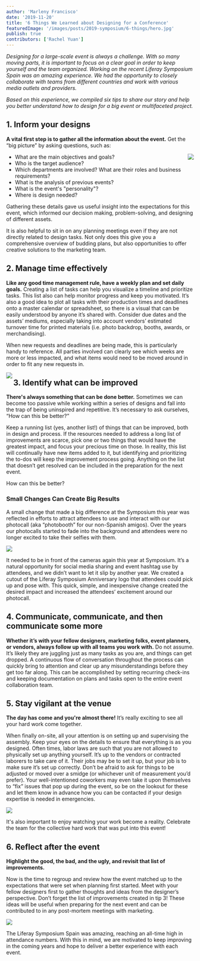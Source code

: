 ```yaml
---
author: 'Marleny Francisco'
date: '2019-11-20'
title: '6 Things We Learned about Designing for a Conference'
featuredImage: '/images/posts/2019-symposium/6-things/hero.jpg'
publish: true
contributors: ['Rachel Yuan']
---
```



_Designing for a large-scale event is always a challenge. With so many moving parts, it is important to focus on a clear goal in order to keep yourself and the team organized. Working on the recent Liferay Symposium Spain was an amazing experience. We had the opportunity to closely collaborate with teams from different countries and work with various media outlets and providers._

_Based on this experience, we compiled six tips to share our story and help you better understand how to design for a big event or multifaceted project._

## 1. Inform your designs

**A vital first step is to gather all the information about the event.** Get the “big picture” by asking questions, such as:

<Image
	rounded
	src="/images/posts/2019-symposium/6-things/booth.jpg"
	dropShadow
	margin="2rem 0"
	align="right"
	size="small"
/>

-   What are the main objectives and goals?
-   Who is the target audience?
-   Which departments are involved? What are their roles and business requirements?
-   What is the analysis of previous events?
-   What is the event's "personality"?
-   Where is design needed?

Gathering these details gave us useful insight into the expectations for this event, which informed our decision making, problem-solving, and designing of different assets.

It is also helpful to sit in on any planning meetings even if they are not directly related to design tasks. Not only does this give you a comprehensive overview of budding plans, but also opportunities to offer creative solutions to the marketing team.

## 2. Manage time effectively

**Like any good time management rule, have a weekly plan and set daily goals.** Creating a list of tasks can help you visualize a timeline and prioritize tasks. This list also can help monitor progress and keep you motivated. It’s also a good idea to plot all tasks with their production times and deadlines onto a master calendar or spreadsheet, so there is a visual that can be easily understood by anyone it’s shared with. Consider due dates and the assets’ mediums, especially taking into account vendors’ estimated turnover time for printed materials (i.e. photo backdrop, booths, awards, or merchandising).

When new requests and deadlines are being made, this is particularly handy to reference. All parties involved can clearly see which weeks are more or less impacted, and what items would need to be moved around in order to fit any new requests in.

<Image
	align="left"
	size="large"
	rounded
	src="/images/posts/2019-symposium/6-things/stage.jpg"
	dropShadow
	margin="2rem 0"
/>

## 3. Identify what can be improved

**There's always something that can be done better.** Sometimes we can become too passive while working within a series of designs and fall into the trap of being uninspired and repetitive. It’s necessary to ask ourselves, “How can this be better?”

Keep a running list (yes, another list!) of things that can be improved, both in design and process. If the resources needed to address a long list of improvements are scarce, pick one or two things that would have the greatest impact, and focus your precious time on those. In reality, this list will continually have new items added to it, but identifying and prioritizing the to-dos will keep the improvement process going. Anything on the list that doesn’t get resolved can be included in the preparation for the next event.

<aside>How can this be better?</aside>

### Small Changes Can Create Big Results

A small change that made a big difference at the Symposium this year was reflected in efforts to attract attendees to use and interact with our photocall (aka “photobooth” for our non-Spanish amigos). Over the years our photocalls started to fade into the background and attendees were no longer excited to take their selfies with them.

<Image
	src="/images/posts/2019-symposium/6-things/photocall.jpg"
	rounded
	dropShadow
	caption="In Spain, a Photocall &mdash; everywhere else, a Photobooth"
	margin="2rem 0"
/>

It needed to be in front of the cameras again this year at Symposium. It’s a natural opportunity for social media sharing and event hashtag use by attendees, and we didn’t want to let it slip by another year. We created a cutout of the Liferay Symposium Anniversary logo that attendees could pick up and pose with. This quick, simple, and inexpensive change created the desired impact and increased the attendees’ excitement around our photocall.

## 4. Communicate, communicate, and then communicate some more

**Whether it’s with your fellow designers, marketing folks, event planners, or vendors, always follow up with all teams you work with.** Do not assume. It’s likely they are juggling just as many tasks as you are, and things can get dropped. A continuous flow of conversation throughout the process can quickly bring to attention and clear up any misunderstandings before they get too far along. This can be accomplished by setting recurring check-ins and keeping documentation on plans and tasks open to the entire event collaboration team.

## 5. Stay vigilant at the venue

**The day has come and you're almost there!** It’s really exciting to see all your hard work come together.

When finally on-site, all your attention is on setting up and supervising the assembly. Keep your eyes on the details to ensure that everything is as you designed. Often times, labor laws are such that you are not allowed to physically set up anything yourself. It’s up to the vendors or contracted laborers to take care of it. Their jobs may be to set it up, but your job is to make sure it’s set up correctly. Don’t be afraid to ask for things to be adjusted or moved over a smidge (or whichever unit of measurement you’d prefer). Your well-intentioned coworkers may even take it upon themselves to “fix” issues that pop up during the event, so be on the lookout for these and let them know in advance how you can be contacted if your design expertise is needed in emergencies.

<Image
	src="/images/posts/2019-symposium/6-things/booth-setup.jpg"
	rounded
	dropShadow
	caption="We had to ask the venue to replace the cubic seats to match the cylindrical ones."
	margin="2rem 0"
/>

It's also important to enjoy watching your work become a reality. Celebrate the team for the collective hard work that was put into this event!

## 6. Reflect after the event

**Highlight the good, the bad, and the ugly, and revisit that list of improvements.**

Now is the time to regroup and review how the event matched up to the expectations that were set when planning first started. Meet with your fellow designers first to gather thoughts and ideas from the designer’s perspective. Don’t forget the list of improvements created in tip 3! These ideas will be useful when preparing for the next event and can be contributed to in any post-mortem meetings with marketing.

<Image
	src="/images/posts/2019-symposium/6-things/last-image.jpg"
	rounded
	dropShadow
	caption="With over 600 attendees, it was our largest ever Liferay event!"
	margin="2rem 0"
/>

The Liferay Symposium Spain was amazing, reaching an all-time high in attendance numbers. With this in mind, we are motivated to keep improving in the coming years and hope to deliver a better experience with each event.
